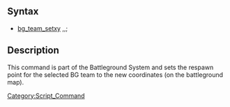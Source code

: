 [[Category:Script_Command]]
==Syntax==
* [[bg_team_setxy]] <BG Team ID>,<x>,<y>;

==Description==
This command is part of the Battleground System and sets the respawn point for the selected BG team to the new coordinates (on the battleground map).